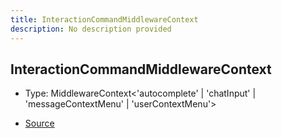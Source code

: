 ```yaml
---
title: InteractionCommandMiddlewareContext
description: No description provided
---
```


## InteractionCommandMiddlewareContext

- Type: MiddlewareContext\<'autocomplete' \| 'chatInput' \| 'messageContextMenu' \| 'userContextMenu'>

- [Source](https://github.com/underctrl-io/commandkit/blob/e7997746676c2b18be64230c918cb998973d18b5/packages/commandkit/src/app/commands/Context.ts#L67)